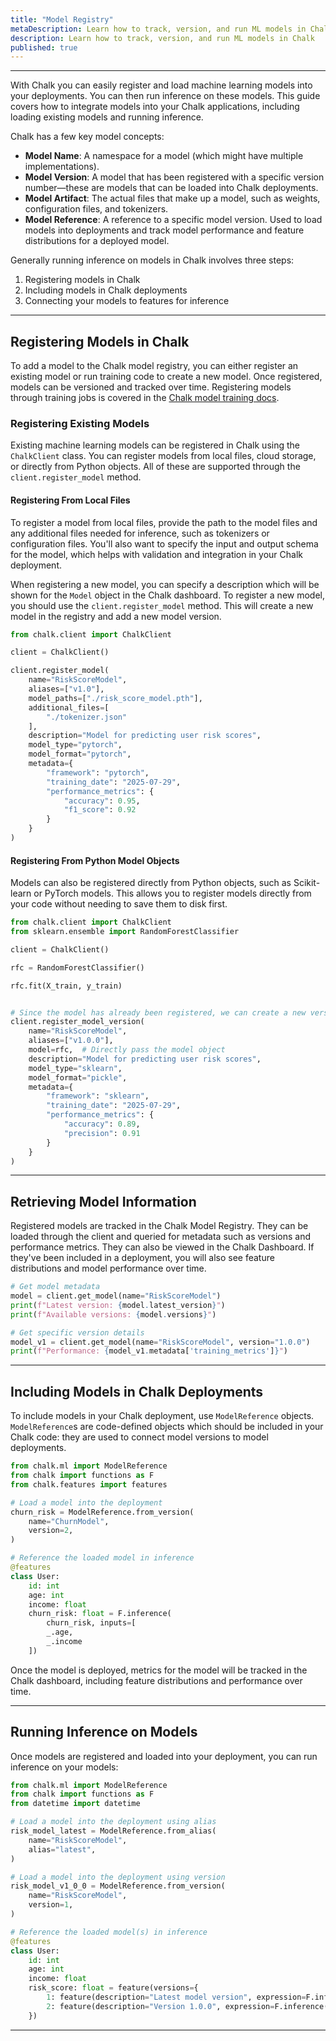 ```yaml
---
title: "Model Registry"
metaDescription: Learn how to track, version, and run ML models in Chalk
description: Learn how to track, version, and run ML models in Chalk
published: true
---
```



---

With Chalk you can easily register and load machine learning models into your deployments. You can then run inference on these models. This guide covers how to integrate models into your Chalk applications, including loading existing models and running inference.

Chalk has a few key model concepts:
- **Model Name**: A namespace for a model (which might have multiple implementations).
- **Model Version**: A model that has been registered with a specific version number—these are models that can be loaded into Chalk deployments.
- **Model Artifact**: The actual files that make up a model, such as weights, configuration files, and tokenizers.
- **Model Reference**: A reference to a specific model version. Used to load models into deployments and track model performance and feature distributions for a deployed model.

Generally running inference on models in Chalk involves three steps:
1. Registering models in Chalk
2. Including models in Chalk deployments
3. Connecting your models to features for inference

---

## Registering Models in Chalk

To add a model to the Chalk model registry, you can either register an existing model or run training code to create a new model. Once registered, models can be versioned and tracked over time. Registering models through training jobs is covered in the [Chalk model training docs](/docs/model_training).

### Registering Existing Models

Existing machine learning models can be registered in Chalk using the `ChalkClient` class. You can register models from local files, cloud storage, or directly from Python objects. All of these are supported through the `client.register_model` method.

#### Registering From Local Files

To register a model from local files, provide the path to the model files and any additional files needed for inference, such as tokenizers or configuration files.
You'll also want to specify the input and output schema for the model, which helps with validation and integration in your Chalk deployment.

When registering a new model, you can specify a description which will be shown for the `Model` object in the Chalk dashboard. To register a new
model, you should use the `client.register_model` method. This will create a new model in the registry and add a new model version.

```python
from chalk.client import ChalkClient

client = ChalkClient()

client.register_model(
    name="RiskScoreModel",
    aliases=["v1.0"],
    model_paths=["./risk_score_model.pth"],
    additional_files=[
        "./tokenizer.json"
    ],
    description="Model for predicting user risk scores",
    model_type="pytorch",
    model_format="pytorch",
    metadata={
        "framework": "pytorch",
        "training_date": "2025-07-29",
        "performance_metrics": {
            "accuracy": 0.95,
            "f1_score": 0.92
        }
    }
)
```
#### Registering From Python Model Objects

Models can also be registered directly from Python objects, such as Scikit-learn or PyTorch models. This allows you to register models directly from your
code without needing to save them to disk first.
```python
from chalk.client import ChalkClient
from sklearn.ensemble import RandomForestClassifier

client = ChalkClient()

rfc = RandomForestClassifier()

rfc.fit(X_train, y_train)


# Since the model has already been registered, we can create a new version by calling register_model_version
client.register_model_version(
    name="RiskScoreModel",
    aliases=["v1.0.0"],
    model=rfc,  # Directly pass the model object
    description="Model for predicting user risk scores",
    model_type="sklearn",
    model_format="pickle",
    metadata={
        "framework": "sklearn",
        "training_date": "2025-07-29",
        "performance_metrics": {
            "accuracy": 0.89,
            "precision": 0.91
        }
    }
)
```

---

## Retrieving Model Information

Registered models are tracked in the Chalk Model Registry. They can be loaded through the client and queried for metadata such as versions and performance metrics.
They can also be viewed in the Chalk Dashboard. If they've been included in a deployment, you will also see feature distributions and model performance over time.

```python
# Get model metadata
model = client.get_model(name="RiskScoreModel")
print(f"Latest version: {model.latest_version}")
print(f"Available versions: {model.versions}")

# Get specific version details
model_v1 = client.get_model(name="RiskScoreModel", version="1.0.0")
print(f"Performance: {model_v1.metadata['training_metrics']}")
```


---

## Including Models in Chalk Deployments

To include models in your Chalk deployment, use `ModelReference` objects. `ModelReference`s are code-defined objects which should be included in your Chalk code: they are used to connect model versions to model deployments.

```python
from chalk.ml import ModelReference
from chalk import functions as F
from chalk.features import features

# Load a model into the deployment
churn_risk = ModelReference.from_version(
    name="ChurnModel",
    version=2,
)

# Reference the loaded model in inference
@features
class User:
    id: int
    age: int
    income: float
    churn_risk: float = F.inference(
        churn_risk, inputs=[
        _.age,
        _.income
    ])
```

Once the model is deployed, metrics for the model will be tracked in the Chalk dashboard, including feature distributions and
performance over time.

---

## Running Inference on Models

Once models are registered and loaded into your deployment, you can run inference on your models:

```python
from chalk.ml import ModelReference
from chalk import functions as F
from datetime import datetime

# Load a model into the deployment using alias
risk_model_latest = ModelReference.from_alias(
    name="RiskScoreModel",
    alias="latest",
)

# Load a model into the deployment using version
risk_model_v1_0_0 = ModelReference.from_version(
    name="RiskScoreModel",
    version=1,
)

# Reference the loaded model(s) in inference
@features
class User:
    id: int
    age: int
    income: float
    risk_score: float = feature(versions={
        1: feature(description="Latest model version", expression=F.inference(risk_model_latest, inputs=[_.age, 10, _.income])),
        2: feature(description="Version 1.0.0", expression=F.inference(risk_model_v1_0_0, inputs=[_.age, 10, _.income]))
    })
```

---
